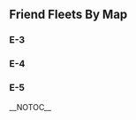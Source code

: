 {{Fleets|friend=Early Fall 2018 Event}}
==Friend Fleets By Map==
{{Section|collapsed=true}}
===E-3===
{{Fleets|friend=Early Fall 2018 Event|map=E-3}}
===E-4===
{{Fleets|friend=Early Fall 2018 Event|map=E-4}}
===E-5===
{{Fleets|friend=Early Fall 2018 Event|map=E-5}}
{{SectionEnd}}
__NOTOC__